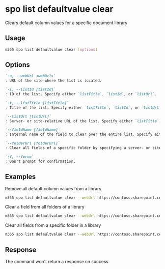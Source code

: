 
# spo list defaultvalue clear

Clears default column values for a specific document library

## Usage

```sh
m365 spo list defaultvalue clear [options]
```

## Options

```md definition-list
`-u, --webUrl <webUrl>`
: URL of the site where the list is located.

`-i, --listId [listId]`
: ID of the list. Specify either `listTitle`, `listId`, or `listUrl`.

`-t, --listTitle [listTitle]`
: Title of the list. Specify either `listTitle`, `listId`, or `listUrl`.

`--listUrl [listUrl]`
: Server- or site-relative URL of the list. Specify either `listTitle`, `listId`, or `listUrl`.

`--fieldName [fieldName]`
: Internal name of the field to clear over the entire list. Specify either `fieldName` or `folderUrl`, but not both.

`--folderUrl [folderUrl]`
: Clear all fields of a specific folder by specifying a server- or site-relative URL. Specify either `fieldName` or `folderUrl`, but not both.

`-f, --force`
: Don't prompt for confirmation.
```

<Global />

## Examples

Remove all default column values from a library

```sh
m365 spo list defaultvalue clear --webUrl https://contoso.sharepoint.com/sites/Marketing --listTitle Logos
```

Clear a field from all folders of a library

```sh
m365 spo list defaultvalue clear --webUrl https://contoso.sharepoint.com/sites/Marketing --listTitle Logos --field Company
```

Clear all fields from a specific folder in a library

```sh
m365 spo list defaultvalue clear --webUrl https://contoso.sharepoint.com/sites/Marketing --listTitle Logos --folderUrl "/sites/Marketing/Logos/Contoso"
```

## Response

The command won't return a response on success.

